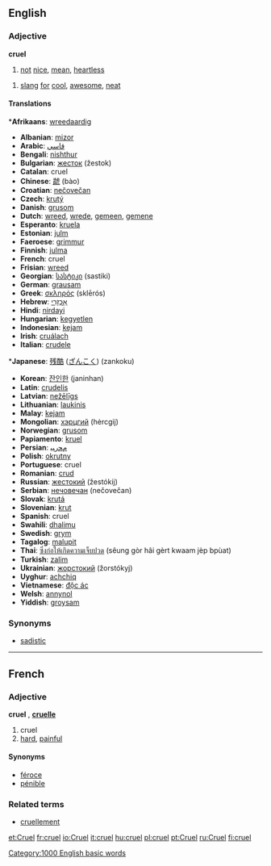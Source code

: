 ==English==

===Adjective===
'''cruel'''

#[[not]] [[nice]], [[mean]], [[heartless]]

#[[slang]] [[for]] [[cool]], [[awesome]], [[neat]]

====Translations====
{{top}}*'''Afrikaans''': [[wreedaardig]]
*'''Albanian''': [[mizor]]
*'''Arabic''': [[قاسي]]
*'''Bengali''': [[nishthur]]
*'''Bulgarian''': [[жесток]] (žestok)
*'''Catalan''': cruel
*'''Chinese''': [[虣]] (bào)
*'''Croatian''': [[nečovečan]]
*'''Czech''': [[krutý]]
*'''Danish''': [[grusom]]
*'''Dutch''': [[wreed]], [[wrede]], [[gemeen]], [[gemene]]
*'''Esperanto''': [[kruela]]
*'''Estonian''': [[julm]]
*'''Faeroese''': [[grimmur]]
*'''Finnish''': [[julma]]
*'''French''': cruel
*'''Frisian''': [[wreed]]
*'''Georgian''': [[სასტიკი]] (sastiki)
*'''German''': [[grausam]]
*'''Greek''': [[σκληρός]] (sklērós)
*'''Hebrew''': [[אַכְזָרִי]]
*'''Hindi''': [[nirdayi]]
*'''Hungarian''': [[kegyetlen]]
*'''Indonesian''': [[kejam]]
*'''Irish''': [[cruálach]]
*'''Italian''': [[crudele]]
{{mid}}*'''Japanese''': [[残酷]] ([[ざんこく]]) (zankoku)
*'''Korean''': [[잔인한]] (janinhan)
*'''Latin''': [[crudelis]]
*'''Latvian''': [[nežēlīgs]]
*'''Lithuanian''': [[laukinis]]
*'''Malay''': [[kejam]]
*'''Mongolian''': [[хэрцгий]] (hėrcgij)
*'''Norwegian''': [[grusom]]
*'''Papiamento''': [[kruel]]
*'''Persian''': [[ﻡﺤﺭﻴﺒ]]
*'''Polish''': [[okrutny]]
*'''Portuguese''': cruel
*'''Romanian''': [[crud]]
*'''Russian''': [[жестокий]] (žestókij)
*'''Serbian''': [[нечовечан]] (nečovečan)
*'''Slovak''': [[krutá]]
*'''Slovenian''': [[krut]]
*'''Spanish''': cruel
*'''Swahili''': [[dhalimu]]
*'''Swedish''': [[grym]]
*'''Tagalog''': [[malupit]]
*'''Thai''': [[ซึ่งก่อให้เกิดความเจ็บปวด]] (sêung gòr hâi gèrt kwaam jèp bpùat)
*'''Turkish''': [[zalim]]
*'''Ukrainian''': [[жорстокий]] (žorstókyj)
*'''Uyghur''': [[achchiq]]
*'''Vietnamese''': [[độc ác]]
*'''Welsh''': [[annynol]]
*'''Yiddish''': [[groysam]]
{{bottom}}

===Synonyms===
*[[sadistic]]

----
==French==
===Adjective===
'''cruel''' {{m}}, '''[[cruelle]]''' {{f}}

# cruel
# [[hard]], [[painful]]

====Synonyms====
*[[féroce]]
*[[pénible]]

===Related terms===
*[[cruellement]]

[[Category:1000 English basic words]]

[[et:Cruel]]
[[fr:cruel]]
[[io:Cruel]]
[[it:cruel]]
[[hu:cruel]]
[[pl:cruel]]
[[pt:Cruel]]
[[ru:Cruel]]
[[fi:cruel]]